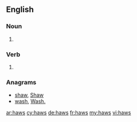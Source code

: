 ==English==

===Noun===
{{head|en|noun plural form}}

# {{plural of|haw|lang=en}}

===Verb===
{{head|en|verb form}}

# {{en-third-person singular of|haw}}

===Anagrams===
* [[shaw#English|shaw]], [[Shaw#English|Shaw]]
* [[wash#English|wash]], [[Wash.#English|Wash.]]

[[ar:haws]]
[[cy:haws]]
[[de:haws]]
[[fr:haws]]
[[my:haws]]
[[vi:haws]]